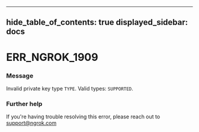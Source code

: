 

---
hide_table_of_contents: true
displayed_sidebar: docs
---


# ERR_NGROK_1909

### Message
Invalid private key type `TYPE`. Valid types: `SUPPORTED`.

<ErrorDetails />



### Further help
If you're having trouble resolving this error, please reach out to [support@ngrok.com](mailto:support@ngrok.com?subject=Help%20with%20ERR_NGROK_1909)

